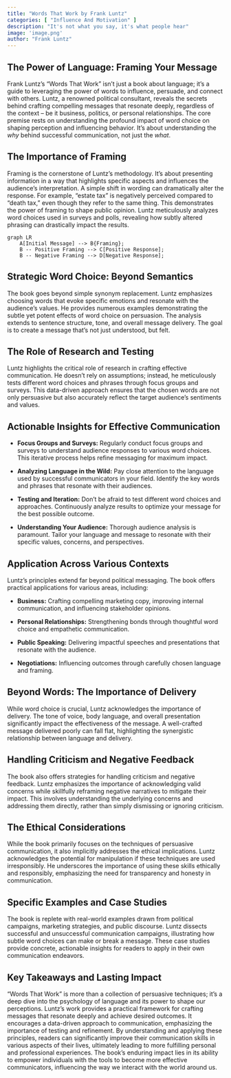 ```yaml
---
title: "Words That Work by Frank Luntz"
categories: [ "Influence And Motivation" ]
description: "It's not what you say, it's what people hear"
image: 'image.png'
author: "Frank Luntz"
---
```

## The Power of Language: Framing Your Message

Frank Luntz's "Words That Work" isn't just a book about language; it's a guide to leveraging the power of words to influence, persuade, and connect with others.  Luntz, a renowned political consultant, reveals the secrets behind crafting compelling messages that resonate deeply, regardless of the context – be it business, politics, or personal relationships. The core premise rests on understanding the profound impact of word choice on shaping perception and influencing behavior.  It's about understanding the *why* behind successful communication, not just the *what*.

##  The Importance of Framing

Framing is the cornerstone of Luntz's methodology.  It's about presenting information in a way that highlights specific aspects and influences the audience's interpretation.  A simple shift in wording can dramatically alter the response. For example,  "estate tax" is negatively perceived compared to "death tax," even though they refer to the same thing. This demonstrates the power of framing to shape public opinion.  Luntz meticulously analyzes word choices used in surveys and polls, revealing how subtly altered phrasing can drastically impact the results.

```mermaid
graph LR
    A[Initial Message] --> B{Framing};
    B -- Positive Framing --> C[Positive Response];
    B -- Negative Framing --> D[Negative Response];
```

##  Strategic Word Choice:  Beyond Semantics

The book goes beyond simple synonym replacement. Luntz emphasizes choosing words that evoke specific emotions and resonate with the audience's values. He provides numerous examples demonstrating the subtle yet potent effects of word choice on persuasion.  The analysis extends to sentence structure, tone, and overall message delivery. The goal is to create a message that's not just understood, but felt.

##  The Role of Research and Testing

Luntz highlights the critical role of research in crafting effective communication.  He doesn't rely on assumptions; instead, he meticulously tests different word choices and phrases through focus groups and surveys. This data-driven approach ensures that the chosen words are not only persuasive but also accurately reflect the target audience's sentiments and values.

##  Actionable Insights for Effective Communication

* **Focus Groups and Surveys:**  Regularly conduct focus groups and surveys to understand audience responses to various word choices.  This iterative process helps refine messaging for maximum impact.

* **Analyzing Language in the Wild:**  Pay close attention to the language used by successful communicators in your field.  Identify the key words and phrases that resonate with their audiences.

* **Testing and Iteration:**  Don't be afraid to test different word choices and approaches.  Continuously analyze results to optimize your message for the best possible outcome.

* **Understanding Your Audience:**  Thorough audience analysis is paramount.  Tailor your language and message to resonate with their specific values, concerns, and perspectives.


##  Application Across Various Contexts

Luntz's principles extend far beyond political messaging. The book offers practical applications for various areas, including:

* **Business:**  Crafting compelling marketing copy, improving internal communication, and influencing stakeholder opinions.

* **Personal Relationships:**  Strengthening bonds through thoughtful word choice and empathetic communication.

* **Public Speaking:**  Delivering impactful speeches and presentations that resonate with the audience.

* **Negotiations:**  Influencing outcomes through carefully chosen language and framing.


##  Beyond Words:  The Importance of Delivery

While word choice is crucial, Luntz acknowledges the importance of delivery.  The tone of voice, body language, and overall presentation significantly impact the effectiveness of the message. A well-crafted message delivered poorly can fall flat, highlighting the synergistic relationship between language and delivery.

##  Handling Criticism and Negative Feedback

The book also offers strategies for handling criticism and negative feedback. Luntz emphasizes the importance of acknowledging valid concerns while skillfully reframing negative narratives to mitigate their impact. This involves understanding the underlying concerns and addressing them directly, rather than simply dismissing or ignoring criticism.

##  The Ethical Considerations

While the book primarily focuses on the techniques of persuasive communication, it also implicitly addresses the ethical implications.  Luntz acknowledges the potential for manipulation if these techniques are used irresponsibly. He underscores the importance of using these skills ethically and responsibly, emphasizing the need for transparency and honesty in communication.

##  Specific Examples and Case Studies

The book is replete with real-world examples drawn from political campaigns, marketing strategies, and public discourse. Luntz dissects successful and unsuccessful communication campaigns, illustrating how subtle word choices can make or break a message.  These case studies provide concrete, actionable insights for readers to apply in their own communication endeavors.

##  Key Takeaways and Lasting Impact

"Words That Work" is more than a collection of persuasive techniques; it’s a deep dive into the psychology of language and its power to shape our perceptions. Luntz's work provides a practical framework for crafting messages that resonate deeply and achieve desired outcomes.  It encourages a data-driven approach to communication, emphasizing the importance of testing and refinement.  By understanding and applying these principles, readers can significantly improve their communication skills in various aspects of their lives, ultimately leading to more fulfilling personal and professional experiences.  The book’s enduring impact lies in its ability to empower individuals with the tools to become more effective communicators, influencing the way we interact with the world around us.

